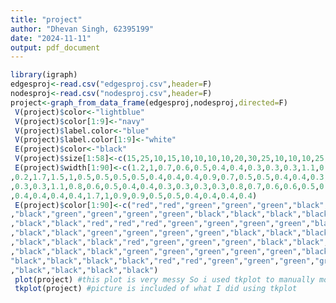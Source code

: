 ---
title: "project"
author: "Dhevan Singh, 62395199"
date: "2024-11-11"
output: pdf_document
---

```{r setup, include=FALSE}
library(igraph)
edgesproj<-read.csv("edgesproj.csv",header=F)
nodesproj<-read.csv("nodesproj.csv",header=F)
project<-graph_from_data_frame(edgesproj,nodesproj,directed=F)
 V(project)$color<-"lightblue"
 V(project)$color[1:9]<-"navy"
 V(project)$label.color<-"blue"
 V(project)$label.color[1:9]<-"white"
 E(project)$color<-"black"
 V(project)$size[1:58]<-c(15,25,10,15,10,10,10,10,20,30,25,10,10,10,25,10,15,25,20,20,10,10,15,10,10,10,10,10,20,30,15 ,30,25,10,20,10,15 ,20,10,10,10,15,30,30,10,15,10,10,10,10 ,10,10, 10,10,10,10,15, 10)
 E(project)$width[1:90]<-c(1.2,1,0.7,0.6,0.5,0.4,0.4,0.3,0.3,0.3,1.1,0.8,0.5,0.5,0.4,0.4,0.3,0.3,0.3,0.3,0.3,0.3,0.3,0.3,0.3,0.3,0.3,0.3,0.3,0.2,0.9,0.8,0.8,0.7,0.4,0.3,0.3,0.3,0.3
,0.2,1.7,1.5,1,0.5,0.5,0.5,0.5,0.4,0.4,0.4,0.9,0.7,0.5,0.5,0.4,0.4,0.3,0.3
,0.3,0.3,1.1,0.8,0.6,0.5,0.4,0.4,0.3,0.3,0.3,0.3,0.8,0.7,0.6,0.6,0.5,0.4
,0.4,0.4,0.4,0.4,1.7,1,0.9,0.9,0.5,0.5,0.4,0.4,0.4,0.4) 
 E(project)$color[1:90]<-c("red","red","green","green","green","black","black","black","black","black","red","green","green","green","black","black","black","black","black","black","black","black","black","black","black","black","black","black","black"
,"black","green","green","green","green","black","black","black","black"
,"black","black","red","red","red","green","green","green","green","black"
,"black","black","green","green","green","green","black","black","black"
,"black","black","black","red","green","green","green","black","black","black"
,"black","black","black","green","green","green","green","green","black",
"black","black","black","black","red","red","green","green","green","green"
,"black","black","black","black")
 plot(project) #this plot is very messy So i used tkplot to manually move nodes to make neater
 tkplot(project) #picture is included of what I did using tkplot
```
